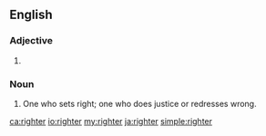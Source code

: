 ==English==

===Adjective===
{{head|en|adjective comparative form}}

# {{en-comparative of|right}}

===Noun===
{{en-noun}}

# One who sets right; one who does justice or redresses wrong.
#: {{rfquotek|Shelton}}

{{Webster 1913}}

[[ca:righter]]
[[io:righter]]
[[my:righter]]
[[ja:righter]]
[[simple:righter]]